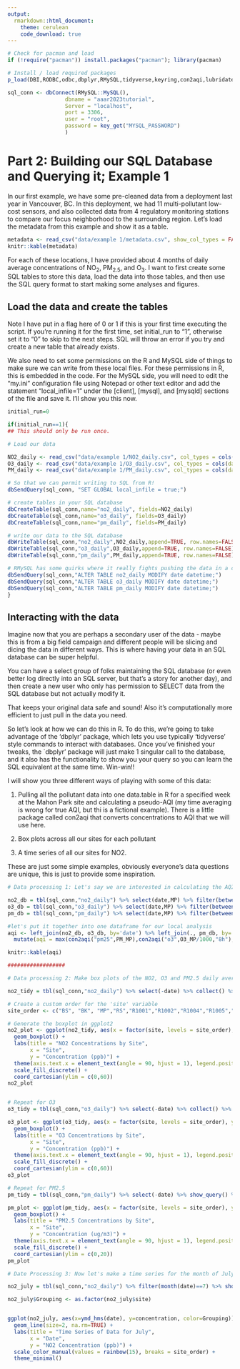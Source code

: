 ```yaml
---
output:
  rmarkdown::html_document:
    theme: cerulean
    code_download: true
---
```

```r

# Check for pacman and load
if (!require("pacman")) install.packages("pacman"); library(pacman)

# Install / load required packages
p_load(DBI,RODBC,odbc,dbplyr,RMySQL,tidyverse,keyring,con2aqi,lubridate, stringr)

sql_conn <- dbConnect(RMySQL::MySQL(),
                  dbname = "aaar2023tutorial",
                  Server = "localhost",
                  port = 3306,
                  user = "root",
                  password = key_get("MYSQL_PASSWORD")
                  )
```
# Part 2: Building our SQL Database and Querying it; Example 1

In our first example, we have some pre-cleaned data from a deployment last year in Vancouver, BC. In this deployment, we had 11 multi-pollutant low-cost sensors, and also collected data from 4 regulatory monitoring stations to compare our focus neighborhood to the surrounding region. Let's load the metadata from this example and show it as a table.

```r
metadata <- read_csv("data/example 1/metadata.csv", show_col_types = FALSE)
knitr::kable(metadata)
```
For each of these locations, I have provided about 4 months of daily average concentrations of NO~2~, PM~2.5~, and O~3~. I want to first create some SQL tables to store this data, load the data into those tables, and then use the SQL query format to start making some analyses and figures.

## Load the data and create the tables

Note I have put in a flag here of 0 or 1 if this is your first time executing the script. If you're running it for the first time, set initial_run to "1", otherwise set it to "0" to skip to the next steps. SQL will throw an error if you try and create a new table that already exists.

We also need to set some permissions on the R and MySQL side of things to make sure we can write from these local files. For these permissions in R, this is embedded in the code. For the MySQL side, you will need to edit the "my.ini" configuration file using Notepad or other text editor and add the statement "local_infile=1" under the [client], [mysql], and [mysqld] sections of the file and save it. I'll show you this now.

```r
initial_run=0

if(initial_run==1){
## This should only be run once.

# Load our data

NO2_daily <- read_csv("data/example 1/NO2_daily.csv", col_types = cols(date = col_date(format = "%m/%d/%Y")), show_col_types = FALSE)
O3_daily <- read_csv("data/example 1/O3_daily.csv", col_types = cols(date = col_date(format = "%m/%d/%Y")), show_col_types = FALSE)
PM_daily <- read_csv("data/example 1/PM_daily.csv", col_types = cols(date = col_date(format = "%m/%d/%Y")), show_col_types = FALSE)

# So that we can permit writing to SQL from R!
dbSendQuery(sql_conn, "SET GLOBAL local_infile = true;")

# create tables in your SQL database
dbCreateTable(sql_conn,name="no2_daily", fields=NO2_daily)
dbCreateTable(sql_conn,name="o3_daily", fields=O3_daily)
dbCreateTable(sql_conn,name="pm_daily", fields=PM_daily)

# write our data to the SQL database
dbWriteTable(sql_conn,"no2_daily",NO2_daily,append=TRUE, row.names=FALSE)
dbWriteTable(sql_conn,"o3_daily",O3_daily,append=TRUE, row.names=FALSE)
dbWriteTable(sql_conn,"pm_daily",PM_daily,append=TRUE, row.names=FALSE)

# RMySQL has some quirks where it really fights pushing the data in a correct datetime format, so we manually send a query to SQL to make sure it's formatted correctly!
dbSendQuery(sql_conn,"ALTER TABLE no2_daily MODIFY date datetime;")
dbSendQuery(sql_conn,"ALTER TABLE o3_daily MODIFY date datetime;")
dbSendQuery(sql_conn,"ALTER TABLE pm_daily MODIFY date datetime;")
}
```

## Interacting with the data

Imagine now that you are perhaps a secondary user of the data - maybe this is from a big field campaign and different people will be slicing and dicing the data in different ways. This is where having your data in an SQL database can be super helpful. 

You can have a select group of folks maintaining the SQL database (or even better log directly into an SQL server, but that's a story for another day), and then create a new user who only has permission to SELECT data from the SQL database but not actually modify it. 

That keeps your original data safe and sound! Also it's computationally more efficient to just pull in the data you need.

So let's look at how we can do this in R. To do this, we're going to take advantage of the 'dbplyr' package, which lets you use typically 'tidyverse' style commands to interact with databases. Once you've finished your tweaks, the `dbplyr' package will just make 1 singular call to the database, and it also has the functionality to show you your query so you can learn the SQL equivalent at the same time. Win-win!!

I will show you three different ways of playing with some of this data:

1. Pulling all the pollutant data into one data.table in R for a specified week at the Mahon Park site and calculating a pseudo-AQI (my time averaging is wrong for true AQI, but thi is a fictional example). There is a little package called con2aqi that converts concentrations to AQI that we will use here.

2. Box plots across all our sites for each pollutant

3. A time series of all our sites for NO2.

These are just some simple examples, obviously everyone's data questions are unique, this is just to provide some inspiration.

```r

# Data processing 1: Let's say we are interested in calculating the AQI for the week of May 15 - 21, 2022 at the Mahon Park site (MP)

no2_db = tbl(sql_conn,"no2_daily") %>% select(date,MP) %>% filter(between(date, as.Date('2022-05-15'), as.Date('2022-05-21'))) %>% show_query() %>% collect() %>% rename(NO2_MP = MP)
o3_db = tbl(sql_conn,"o3_daily") %>% select(date,MP) %>% filter(between(date, as.Date('2022-05-15'), as.Date('2022-05-21'))) %>% show_query() %>% collect() %>% rename(O3_MP = MP)
pm_db = tbl(sql_conn,"pm_daily") %>% select(date,MP) %>% filter(between(date, as.Date('2022-05-15'), as.Date('2022-05-21'))) %>% show_query() %>% collect() %>% rename(PM_MP = MP)

#let's put it together into one dataframe for our local analysis
aqi <- left_join(no2_db, o3_db, by='date') %>% left_join(., pm_db, by='date') %>% rowwise() %>%
  mutate(aqi = max(con2aqi("pm25",PM_MP),con2aqi("o3",O3_MP/1000,"8h"),con2aqi("no2",NO2_MP)))

knitr::kable(aqi)

##################

# Data processing 2: Make box plots of the NO2, O3 and PM2.5 daily average concentrations across all the sites.

no2_tidy = tbl(sql_conn,"no2_daily") %>% select(-date) %>% collect() %>% pivot_longer(everything(),names_to = "site", values_to = "concentration")

# Create a custom order for the 'site' variable
site_order <- c("BS", "BK", "MP","RS","R1001","R1002","R1004","R1005","R1008","R1009","R1011","R1012","R1039","R1040","R1041")

# Generate the boxplot in ggplot2
no2_plot <- ggplot(no2_tidy, aes(x = factor(site, levels = site_order), y = concentration, fill=site)) +
  geom_boxplot() +
  labs(title = "NO2 Concentrations by Site",
       x = "Site",
       y = "Concentration (ppb)") +
  theme(axis.text.x = element_text(angle = 90, hjust = 1), legend.position="none") +
  scale_fill_discrete() +
  coord_cartesian(ylim = c(0,60))
no2_plot


# Repeat for O3
o3_tidy = tbl(sql_conn,"o3_daily") %>% select(-date) %>% collect() %>% pivot_longer(everything(),names_to = "site", values_to = "concentration")

o3_plot <- ggplot(o3_tidy, aes(x = factor(site, levels = site_order), y = concentration, fill=site)) +
  geom_boxplot() +
  labs(title = "O3 Concentrations by Site",
       x = "Site",
       y = "Concentration (ppb)") +
  theme(axis.text.x = element_text(angle = 90, hjust = 1), legend.position="none") +
  scale_fill_discrete() +
  coord_cartesian(ylim = c(0,60))
o3_plot

# Repeat for PM2.5
pm_tidy = tbl(sql_conn,"pm_daily") %>% select(-date) %>% show_query() %>% collect() %>% pivot_longer(everything(),names_to = "site", values_to = "concentration")

pm_plot <- ggplot(pm_tidy, aes(x = factor(site, levels = site_order), y = concentration, fill=site)) +
  geom_boxplot() +
  labs(title = "PM2.5 Concentrations by Site",
       x = "Site",
       y = "Concentration (ug/m3)") +
  theme(axis.text.x = element_text(angle = 90, hjust = 1), legend.position="none") +
  scale_fill_discrete() +
  coord_cartesian(ylim = c(0,20))
pm_plot

# Date Processing 3: Now let's make a time series for the month of July 2022 for NO2 at all of our sites.

no2_july = tbl(sql_conn,"no2_daily") %>% filter(month(date)==7) %>% show_query() %>% collect() %>% pivot_longer(cols=c(2:16),names_to = "site", values_to = "concentration")

no2_july$Grouping <- as.factor(no2_july$site)


ggplot(no2_july, aes(x=ymd_hms(date), y=concentration, color=Grouping)) + 
  geom_line(size=2, na.rm=TRUE) + 
  labs(title = "Time Series of Data for July",
       x = "Date",
       y = "NO2 Concentration (ppb)") +  
  scale_color_manual(values = rainbow(15), breaks = site_order) +
  theme_minimal()
```
